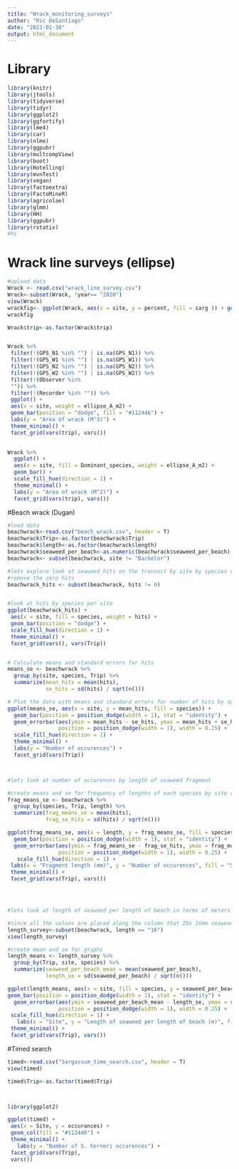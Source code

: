```yaml
---
title: "Wrack_monitoring_surveys"
author: "Ric DeSantiago"
date: "2023-01-30"
output: html_document
---
```


# Library
```r
library(knitr)
library(jtools)
library(tidyverse)
library(tidyr)
library(ggplot2)
library(ggfortify)
library(lme4)
library(car)
library(nlme)
library(ggpubr)
library(multcompView)
library(boot)
library(Hotelling)
library(mvnTest)
library(vegan)
library(factoextra)
library(FactoMineR)
library(agricolae)
library(glmm)
library(HH)
library(ggpubr)
library(rstatix)
#hi
```


# Wrack line surveys (ellipse)
```r
#upload data 
Wrack <- read.csv("wrack_line_survey.csv") 
Wrack<-subset(Wrack, !year== "2020")
view(Wrack)
wrackfig<- ggplot(Wrack, aes(x = site, y = percent, fill = sarg )) + geom_boxplot()
wrackfig

Wrack$trip<-as.factor(Wrack$trip)


Wrack %>%
 filter(!(GPS_N1 %in% "") | is.na(GPS_N1)) %>%
 filter(!(GPS_W1 %in% "") | is.na(GPS_W1)) %>%
 filter(!(GPS_N2 %in% "") | is.na(GPS_N2)) %>%
 filter(!(GPS_W2 %in% "") | is.na(GPS_W2)) %>%
 filter(!(Observer %in% 
 "")) %>%
 filter(!(Recorder %in% "")) %>%
 ggplot() +
 aes(x = site, weight = ellipse_A_m2) +
 geom_bar(position = "dodge", fill = "#112446") +
 labs(y = "Area of wrack (M^3)") +
 theme_minimal() +
 facet_grid(vars(trip), vars())

 
Wrack %>%
  ggplot() +
  aes(x = site, fill = Dominant_species, weight = ellipse_A_m2) +
  geom_bar() +
  scale_fill_hue(direction = 1) +
  theme_minimal() +
  labs(y = "Area of wrack (M^2)") +
  facet_grid(vars(trip), vars())


```


#Beach wrack (Dugan)
```r

#load data
beachwrack<-read.csv("beach_wrack.csv", header = T)
beachwrack$Trip<-as.factor(beachwrack$Trip)
beachwrack$length<-as.factor(beachwrack$length)
beachwrack$seaweed_per_beach<-as.numeric(beachwrack$seaweed_per_beach)
beachwrack<- subset(beachwrack, site != "Bachelor")

#lets explore look at seaweed hits on the transect by site by species over time at each site
#remove the zero hits
beachwrack_hits <- subset(beachwrack, hits != 0)


#look at hits by species per site
ggplot(beachwrack_hits) +
 aes(x = site, fill = species, weight = hits) +
 geom_bar(position = "dodge") +
 scale_fill_hue(direction = 1) +
 theme_minimal() +
 facet_grid(vars(), vars(Trip))


# Calculate means and standard errors for hits
means_se <- beachwrack %>%
  group_by(site, species, Trip) %>%
  summarize(mean_hits = mean(hits),
            se_hits = sd(hits) / sqrt(n()))

# Plot the data with means and standard errors for number of hits by species by site over time
ggplot(means_se, aes(x = site, y = mean_hits, fill = species)) +
  geom_bar(position = position_dodge(width = 1), stat = "identity") +
  geom_errorbar(aes(ymin = mean_hits - se_hits, ymax = mean_hits + se_hits),
                position = position_dodge(width = 1), width = 0.25) +
  scale_fill_hue(direction = 1) +
  theme_minimal() +
  labs(y = "Number of occurences") +
  facet_grid(vars(Trip))



#lets look at number of occurences by length of seaweed fragment

#create means and se for frequency of lengths of each species by site over time
frag_means_se <- beachwrack %>%
  group_by(species, Trip, length) %>%
  summarize(frag_means_se = mean(hits),
            frag_se_hits = sd(hits) / sqrt(n()))

ggplot(frag_means_se, aes(x = length, y = frag_means_se, fill = species)) +
  geom_bar(position = position_dodge(width = 1), stat = "identity") +
  geom_errorbar(aes(ymin = frag_means_se - frag_se_hits, ymax = frag_means_se + frag_se_hits),
                position = position_dodge(width = 1), width = 0.25) +
   scale_fill_hue(direction = 1) +
 labs(x = "Fragment length (mm)", y = "Number of occurences", fill = "Species") +
 theme_minimal() +
 facet_grid(vars(Trip), vars())




#lets look at length of seaweed per length of beach in terms of meters of wrack per meters of sandy beach

#since all the values are placed along the column that IDs 16mm seaweeds we can use that to subset those and not deal with the other NA'd columns
length_survey<-subset(beachwrack, length == "16")
view(length_survey)

#create mean and se for graphs
length_means <- length_survey %>%
  group_by(Trip, site, species) %>%
  summarize(seaweed_per_beach_mean = mean(seaweed_per_beach),
            length_se = sd(seaweed_per_beach) / sqrt(n()))

ggplot(length_means, aes(x = site, fill = species, y = seaweed_per_beach_mean)) +
geom_bar(position = position_dodge(width = 1), stat = "identity") +
  geom_errorbar(aes(ymin = seaweed_per_beach_mean - length_se, ymax = seaweed_per_beach_mean + length_se),
                position = position_dodge(width = 1), width = 0.25) +
 scale_fill_hue(direction = 1) +
   labs(x = "Site", y = "Length of seaweed per length of beach (m)", fill = "Species") +
 theme_minimal() +
 facet_grid(vars(Trip), vars())


```

#Timed search
```r
timed<-read.csv("Sargassum_time_search.csv", header = T)
view(timed)

timed$Trip<-as.factor(timed$Trip)



library(ggplot2)

ggplot(timed) +
 aes(x = Site, y = occurances) +
 geom_col(fill = "#112446") +
 theme_minimal() +
   labs(y = "Number of S. horneri occurences") +
 facet_grid(vars(Trip), 
 vars())
```